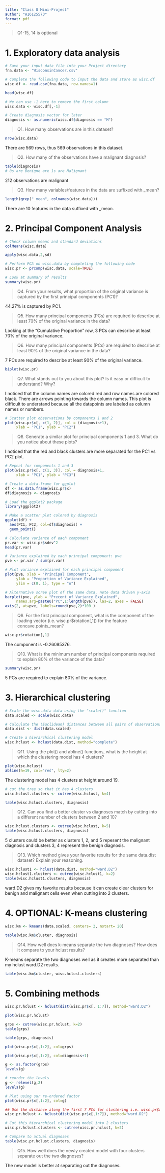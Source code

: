 ```yaml
---
title: "Class 8 Mini-Project"
author: "A16125573"
format: pdf
---
```

> Q1-15, 14 is optional 

# 1. Exploratory data analysis

```r
# Save your input data file into your Project directory
fna.data <- "WisconsinCancer.csv"

# Complete the following code to input the data and store as wisc.df
wisc.df <- read.csv(fna.data, row.names=1)
```

```r
head(wisc.df)
```

```r
# We can use -1 here to remove the first column
wisc.data <- wisc.df[,-1]
```


```r
# Create diagnosis vector for later
diagnosis <- as.numeric(wisc.df$diagnosis == "M") 
```


> Q1. How many observations are in this dataset?

```r
nrow(wisc.data)
```
There are 569 rows, thus 569 observations in this dataset.

> Q2. How many of the observations have a malignant diagnosis?

```r
table(diagnosis)
# 0s are Benigne are 1s are Malignant
```
212 observations are malignant

> Q3. How many variables/features in the data are suffixed with _mean?

```r
length(grep("_mean", colnames(wisc.data)))
```
There are 10 features in the data suffixed with _mean. 


# 2. Principal Component Analysis


```r
# Check column means and standard deviations
colMeans(wisc.data)

apply(wisc.data,2,sd)
```


```r
# Perform PCA on wisc.data by completing the following code
wisc.pr <- prcomp(wisc.data, scale=TRUE)
```

```r
# Look at summary of results
summary(wisc.pr)
```

> Q4. From your results, what proportion of the original variance is captured by the first principal components (PC1)?

44.27% is captured by PC1. 

> Q5. How many principal components (PCs) are required to describe at least 70% of the original variance in the data?

Looking at the "Cumulative Proportion" row, 3 PCs can describe at least 70% of the original variance. 


> Q6. How many principal components (PCs) are required to describe at least 90% of the original variance in the data?

7 PCs are required to describe at least 90% of the original variance. 


```r
biplot(wisc.pr)
```

> Q7. What stands out to you about this plot? Is it easy or difficult to understand? Why?

I noticed that the column names are colored red and row names are colored black. There are arrows pointing towards the column names. This plot is difficult to understand because all the datapoints are labeled as column names or numbers. 


```r
# Scatter plot observations by components 1 and 2
plot(wisc.pr$x[, c(1, 2)], col = (diagnosis+1), 
     xlab = "PC1", ylab = "PC2")
```


> Q8. Generate a similar plot for principal components 1 and 3. What do you notice about these plots?

I noticed that the red and black clusters are more separated for the PC1 vs PC2 plot. 

```r
# Repeat for components 1 and 3
plot(wisc.pr$x[, c(1, 3)], col = diagnosis+1, 
     xlab = "PC1", ylab = "PC3")
```


```r
# Create a data.frame for ggplot
df <- as.data.frame(wisc.pr$x)
df$diagnosis <- diagnosis

# Load the ggplot2 package
library(ggplot2)

# Make a scatter plot colored by diagnosis
ggplot(df) + 
  aes(PC1, PC2, col=df$diagnosis) + 
  geom_point()
```



```r
# Calculate variance of each component
pr.var <- wisc.pr$sdev^2
head(pr.var)
```



```r
# Variance explained by each principal component: pve
pve <- pr.var / sum(pr.var)

# Plot variance explained for each principal component
plot(pve, xlab = "Principal Component", 
     ylab = "Proportion of Variance Explained", 
     ylim = c(0, 1), type = "o")
```
 
```r
# Alternative scree plot of the same data, note data driven y-axis
barplot(pve, ylab = "Precent of Variance Explained",
     names.arg=paste0("PC",1:length(pve)), las=2, axes = FALSE)
axis(2, at=pve, labels=round(pve,2)*100 )
```

> Q9. For the first principal component, what is the component of the loading vector (i.e. wisc.pr$rotation[,1]) for the feature concave.points_mean?


```r
wisc.pr$rotation[,1]
```
The component is -0.26085376. 

> Q10. What is the minimum number of principal components required to explain 80% of the variance of the data?

```r
summary(wisc.pr)
```
5 PCs are required to explain 80% of the variance. 



# 3. Hierarchical clustering

```r
# Scale the wisc.data data using the "scale()" function
data.scaled <- scale(wisc.data)
```


```r
# Calculate the (Euclidean) distances between all pairs of observations
data.dist <- dist(data.scaled)
```

```r
# Create a hierarchical clustering model
wisc.hclust <- hclust(data.dist, method="complete")
```

> Q11. Using the plot() and abline() functions, what is the height at which the clustering model has 4 clusters?

```r
plot(wisc.hclust)
abline(h=19, col="red", lty=2)
```
The clustering model has 4 clusters at height around 19. 


```r
# cut the tree so that it has 4 clusters
wisc.hclust.clusters <- cutree(wisc.hclust, k=4)
```

```r
table(wisc.hclust.clusters, diagnosis)
```
> Q12. Can you find a better cluster vs diagnoses match by cutting into a different number of clusters between 2 and 10?

```r
wisc.hclust.clusters <- cutree(wisc.hclust, k=5)
table(wisc.hclust.clusters, diagnosis)

```
5 clusters could be better as clusters 1, 2, and 5 repesent the malignant diagnosis and clusters 3, 4 represent the benign diagnosis. 



> Q13. Which method gives your favorite results for the same data.dist dataset? Explain your reasoning.

```r
wisc.hclust1 <- hclust(data.dist, method="ward.D2")
wisc.hclust1.clusters <- cutree(wisc.hclust1, k=2)
table(wisc.hclust1.clusters, diagnosis)

```
ward.D2 gives my favorite results because it can create clear clusters for benign and malignant cells even when cutting into 2 clusters. 


# 4. OPTIONAL: K-means clustering

```r
wisc.km <- kmeans(data.scaled, centers= 2, nstart= 20)

table(wisc.km$cluster, diagnosis)
```

> Q14. How well does k-means separate the two diagnoses? How does it compare to your hclust results?

K-means separate the two diagnoses well as it creates more separated than my hclust ward.D2 results. 

```r
table(wisc.km$cluster, wisc.hclust.clusters)
```


# 5. Combining methods

```r
wisc.pr.hclust <- hclust(dist(wisc.pr$x[, 1:7]), method="ward.D2")

plot(wisc.pr.hclust)
```



```r
grps <- cutree(wisc.pr.hclust, k=2)
table(grps)
```

```r
table(grps, diagnosis)
```

```r
plot(wisc.pr$x[,1:2], col=grps)
```

```r
plot(wisc.pr$x[,1:2], col=diagnosis+1)
```

```r
g <- as.factor(grps)
levels(g)
```

```r
# reorder the levels
g <- relevel(g,2)
levels(g)
```


```r
# Plot using our re-ordered factor 
plot(wisc.pr$x[,1:2], col=g)
```


```r
## Use the distance along the first 7 PCs for clustering i.e. wisc.pr$x[, 1:7]
wisc.pr.hclust <- hclust(dist(wisc.pr$x[,1:7]), method="ward.D2")
```

```r
# Cut this hierarchical clustering model into 2 clusters
wisc.pr.hclust.clusters <- cutree(wisc.pr.hclust, k=2)
```

```r
# Compare to actual diagnoses
table(wisc.pr.hclust.clusters, diagnosis)
```

> Q15. How well does the newly created model with four clusters separate out the two diagnoses?

The new model is better at separating out the diagnoses. 





